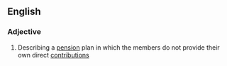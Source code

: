 ==English==
===Adjective===
{{en-adj}}
# Describing a [[pension]] plan in which the members do not provide their own direct [[contribution]]s